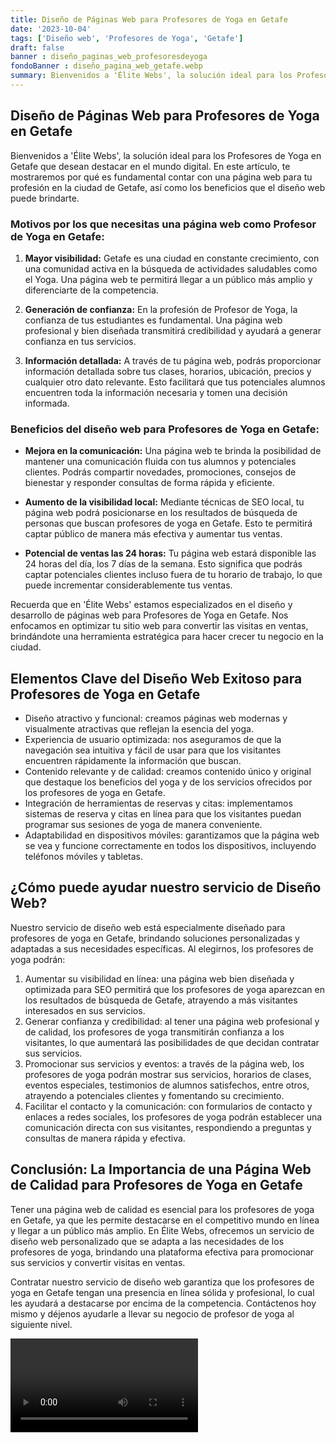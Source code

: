 ```yaml
---
title: Diseño de Páginas Web para Profesores de Yoga en Getafe
date: '2023-10-04'
tags: ['Diseño web', 'Profesores de Yoga', 'Getafe']
draft: false
banner : diseño_paginas_web_profesoresdeyoga
fondoBanner : diseño_pagina_web_getafe.webp
summary: Bienvenidos a 'Élite Webs', la solución ideal para los Profesores de Yoga en Getafe que desean destacar en el mundo digital. En este artículo, te mostraremos por qué es fundamental contar con una página web para tu profesión en la ciudad de Getafe, así como los beneficios que el diseño web puede brindarte.
---
```


## Diseño de Páginas Web para Profesores de Yoga en Getafe

Bienvenidos a 'Élite Webs', la solución ideal para los Profesores de Yoga en Getafe que desean destacar en el mundo digital. En este artículo, te mostraremos por qué es fundamental contar con una página web para tu profesión en la ciudad de Getafe, así como los beneficios que el diseño web puede brindarte.

### Motivos por los que necesitas una página web como Profesor de Yoga en Getafe:

1. **Mayor visibilidad:** Getafe es una ciudad en constante crecimiento, con una comunidad activa en la búsqueda de actividades saludables como el Yoga. Una página web te permitirá llegar a un público más amplio y diferenciarte de la competencia.

2. **Generación de confianza:** En la profesión de Profesor de Yoga, la confianza de tus estudiantes es fundamental. Una página web profesional y bien diseñada transmitirá credibilidad y ayudará a generar confianza en tus servicios.

3. **Información detallada:** A través de tu página web, podrás proporcionar información detallada sobre tus clases, horarios, ubicación, precios y cualquier otro dato relevante. Esto facilitará que tus potenciales alumnos encuentren toda la información necesaria y tomen una decisión informada.

### Beneficios del diseño web para Profesores de Yoga en Getafe:

- **Mejora en la comunicación:** Una página web te brinda la posibilidad de mantener una comunicación fluida con tus alumnos y potenciales clientes. Podrás compartir novedades, promociones, consejos de bienestar y responder consultas de forma rápida y eficiente.

- **Aumento de la visibilidad local:** Mediante técnicas de SEO local, tu página web podrá posicionarse en los resultados de búsqueda de personas que buscan profesores de yoga en Getafe. Esto te permitirá captar público de manera más efectiva y aumentar tus ventas.

- **Potencial de ventas las 24 horas:** Tu página web estará disponible las 24 horas del día, los 7 días de la semana. Esto significa que podrás captar potenciales clientes incluso fuera de tu horario de trabajo, lo que puede incrementar considerablemente tus ventas.

Recuerda que en 'Élite Webs' estamos especializados en el diseño y desarrollo de páginas web para Profesores de Yoga en Getafe. Nos enfocamos en optimizar tu sitio web para convertir las visitas en ventas, brindándote una herramienta estratégica para hacer crecer tu negocio en la ciudad.

<GifSeo />

<Cta />

## Elementos Clave del Diseño Web Exitoso para Profesores de Yoga en Getafe

- Diseño atractivo y funcional: creamos páginas web modernas y visualmente atractivas que reflejan la esencia del yoga.
- Experiencia de usuario optimizada: nos aseguramos de que la navegación sea intuitiva y fácil de usar para que los visitantes encuentren rápidamente la información que buscan.
- Contenido relevante y de calidad: creamos contenido único y original que destaque los beneficios del yoga y de los servicios ofrecidos por los profesores de yoga en Getafe.
- Integración de herramientas de reservas y citas: implementamos sistemas de reserva y citas en línea para que los visitantes puedan programar sus sesiones de yoga de manera conveniente.
- Adaptabilidad en dispositivos móviles: garantizamos que la página web se vea y funcione correctamente en todos los dispositivos, incluyendo teléfonos móviles y tabletas.

## ¿Cómo puede ayudar nuestro servicio de Diseño Web?

Nuestro servicio de diseño web está especialmente diseñado para profesores de yoga en Getafe, brindando soluciones personalizadas y adaptadas a sus necesidades específicas. Al elegirnos, los profesores de yoga podrán:

1. Aumentar su visibilidad en línea: una página web bien diseñada y optimizada para SEO permitirá que los profesores de yoga aparezcan en los resultados de búsqueda de Getafe, atrayendo a más visitantes interesados en sus servicios.
2. Generar confianza y credibilidad: al tener una página web profesional y de calidad, los profesores de yoga transmitirán confianza a los visitantes, lo que aumentará las posibilidades de que decidan contratar sus servicios.
3. Promocionar sus servicios y eventos: a través de la página web, los profesores de yoga podrán mostrar sus servicios, horarios de clases, eventos especiales, testimonios de alumnos satisfechos, entre otros, atrayendo a potenciales clientes y fomentando su crecimiento.
4. Facilitar el contacto y la comunicación: con formularios de contacto y enlaces a redes sociales, los profesores de yoga podrán establecer una comunicación directa con sus visitantes, respondiendo a preguntas y consultas de manera rápida y efectiva.

## Conclusión: La Importancia de una Página Web de Calidad para Profesores de Yoga en Getafe

Tener una página web de calidad es esencial para los profesores de yoga en Getafe, ya que les permite destacarse en el competitivo mundo en línea y llegar a un público más amplio. En Élite Webs, ofrecemos un servicio de diseño web personalizado que se adapta a las necesidades de los profesores de yoga, brindando una plataforma efectiva para promocionar sus servicios y convertir visitas en ventas.

Contratar nuestro servicio de diseño web garantiza que los profesores de yoga en Getafe tengan una presencia en línea sólida y profesional, lo cual les ayudará a destacarse por encima de la competencia. Contáctenos hoy mismo y déjenos ayudarle a llevar su negocio de profesor de yoga al siguiente nivel.

<Video />

<CtaBot job='Profesores de Yoga' city='Getafe'/>

<Gmaps query='Getafe+españa+maps' />